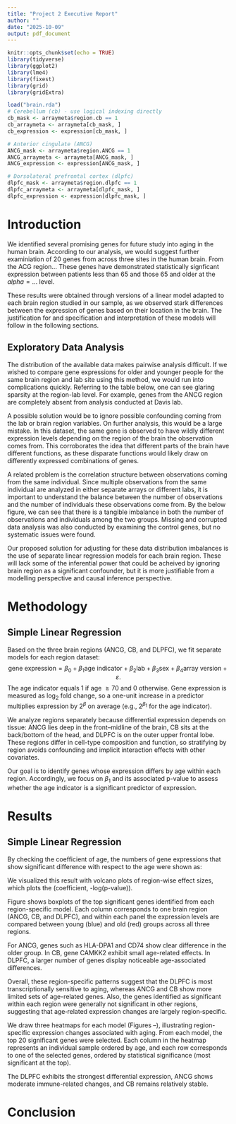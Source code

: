 ```yaml
---
title: "Project 2 Executive Report"
author: ""
date: "2025-10-09"
output: pdf_document
---
```


```r
knitr::opts_chunk$set(echo = TRUE)
library(tidyverse)
library(ggplot2)
library(lme4)
library(fixest)
library(grid)
library(gridExtra)
```

```r
load("brain.rda")
# Cerebellum (cb) - use logical indexing directly
cb_mask <- arraymeta$region.cb == 1
cb_arraymeta <- arraymeta[cb_mask, ]
cb_expression <- expression[cb_mask, ]

# Anterior cingulate (ANCG)
ANCG_mask <- arraymeta$region.ANCG == 1
ANCG_arraymeta <- arraymeta[ANCG_mask, ]
ANCG_expression <- expression[ANCG_mask, ]

# Dorsolateral prefrontal cortex (dlpfc)
dlpfc_mask <- arraymeta$region.dlpfc == 1
dlpfc_arraymeta <- arraymeta[dlpfc_mask, ]
dlpfc_expression <- expression[dlpfc_mask, ]
```

# Introduction

We identified several promising genes for future study into aging in the human brain. According to our analysis, we would suggest further examiniation of 20 genes from across three sites in the human brain. From the ACG region... These genes have demonstrated statistically signficant expression between patients less than 65 and those 65 and older at the $alpha =...$ level.

These results were obtained through versions of a linear model adapted to each brain region studied in our sample, as we observed stark differences between the expression of genes based on their location in the brain. The justification for and specification and interpretation of these models will follow in the following sections.

## Exploratory Data Analysis

The distribution of the available data makes pairwise analysis difficult. If we wished to compare gene expressions for older and younger people for the same brain region and lab site using this method, we would run into complications quickly. Referring to the table below, one can see glaring sparsity at the region-lab level. For example, genes from the ANCG region are completely absent from analysis conducted at Davis lab. 

\begin{table}[h!]
\centering
\begin{tabular}{llrrrrr}
\textbf{Region} & \textbf{Age} & \textbf{Davis} & \textbf{Irvine} & \textbf{Michigan} & \textbf{Total} \\
CB     & $<70$  & 15 & 38 & 17 & 70 \\
CB     & $70+$  & 6  & 4  & 1  & 11 \\
ANCG   & $<70$  & 0  & 56 & 48 & 104 \\
ANCG   & $70+$  & 0  & 10 & 13 & 23 \\
DLPFC  & $<70$  & 69 & 9  & 68 & 146 \\
DLPFC  & $70+$  & 16 & 0  & 16 & 32 \\
\end{tabular}
\caption{Meta array observations by region, age group, and location}
\end{table}
 
 A possible solution would be to ignore possible confounding coming from the lab or brain region variables. On further analysis, this would be a large mistake. In this dataset, the same gene is observed to have wildly different expression levels depending on the region of the brain the observation comes from. This corroborates the idea that different parts of the brain have different functions, as these disparate functions would likely draw on differently expressed combinations of genes. 
 
A related problem is the correlation structure between observations coming from the same individual. Since multiple observations from the same individual are analyzed in either separate arrays or different labs, it is important to understand the balance between the number of observations and the number of individuals these observations come from. By the below figure, we can see that there is a tangible imbalance in both the number of observations and individuals among the two groups. Missing and corrupted data analysis was also conducted by examining the control genes, but no systematic issues were found. 

Our proposed solution for adjusting for these data distribution imbalances is the use of separate linear regression models for each brain region. These will lack some of the inferential power that could be acheived by ignoring brain region as a significant confounder, but it is more justifiable from a modelling perspective and causal inference perspective.

\begin{figure}[htbp!]
\centering
\includegraphics[width=0.4\textwidth]{age_hist.pdf}
\caption{Breakdown of observations and samples by age, old/young cutoff (age 70) highlighted in red}
\label{fig:age_hist}
\end{figure}

# Methodology

## Simple Linear Regression
Based on the three brain regions (ANCG, CB, and DLPFC), we fit separate models for each region dataset:
$$\text{gene expression} = \beta_0 + \beta_1 \text{age indicator} + \beta_2 \text{lab} + \beta_3 \text{sex} + \beta_4 \text{array version} + \varepsilon.$$
The age indicator equals 1 if age $\ge 70$ and 0 otherwise. Gene expression is measured as $\log_2$ fold change, so a one-unit increase in a predictor multiplies expression by $2^{\beta}$ on average (e.g., $2^{\beta_1}$ for the age indicator).

We analyze regions separately because differential expression depends on tissue: ANCG lies deep in the front–midline of the brain, CB sits at the back/bottom of the head, and DLPFC is on the outer upper frontal lobe. These regions differ in cell-type composition and function, so stratifying by region avoids confounding and implicit interaction effects with other covariates.

Our goal is to identify genes whose expression differs by age within each region. Accordingly, we focus on $\beta_1$ and its associated p-value to assess whether the age indicator is a significant predictor of expression.

# Results

## Simple Linear Regression
By checking the coefficient of age, the numbers of gene expressions that show significant difference with respect to the age were shown as:
\begin{table}[ht]
\centering
\caption{Number of genes with significant age-associated differential expression by region.}
\label{tab:age_de_counts}
\begin{tabular}{|c|c|c|}
\hline
ANCG & CB & DLPFC \\
\hline
2 & 1 & 98 \\
\hline
\end{tabular}
\end{table}

\textbf{Volcano Plots.} We visualized this result with volcano plots of region-wise effect sizes, which plots the (coefficient, -log(p-value)). 


\begin{figure}[htbp]
\centering
\includegraphics[width=\textwidth]{top_4_genes_by_region_4x3.pdf}
\caption{Visualization of the top significant genes from each region-specific model.}
\label{fig:top_genes}
\end{figure}

\textbf{Boxplots.} Figure \ref{fig:top_genes} shows boxplots of the top significant genes identified from each region-specific model. Each column corresponds to one brain region (ANCG, CB, and DLPFC), and within each panel the expression levels are compared between young (blue) and old (red) groups across all three regions.

For ANCG, genes such as HLA-DPA1 and CD74 show clear difference in the older group. In CB, gene CAMKK2 exhibit small age-related effects. In DLPFC, a larger number of genes display noticeable age-associated differences.

Overall, these region-specific patterns suggest that the DLPFC is most transcriptionally sensitive to aging, whereas ANCG and CB show more limited sets of age-related genes. Also, the genes identified as significant within each region were generally not significant in other regions, suggesting that age‐related expression changes are largely region‐specific.

\begin{figure}[htbp]
\includegraphics[width=\textwidth]{Figures/ancg_top20_genes.png}
\caption{
Heatmap of the top 20 age-associated genes in ANCG.
}
\label{fig:ancg_heatmap}
\end{figure}

\begin{figure}[htbp]
\includegraphics[width=\textwidth]{Figures/cb_top20_genes.png}
\caption{
Heatmap of the top 20 age-associated genes in CB.
}
\label{fig:cb_heatmap}
\end{figure}

\begin{figure}[htbp]
\includegraphics[width=\textwidth]{Figures/dlpfc_top20_genes.png}
\caption{
Heatmap of the top 20 age-associated genes in the DLPFC.
}
\label{fig:dlpfc_heatmap}
\end{figure}

\textbf{Heatmaps.} We draw three heatmaps for each model (Figures \ref{fig:ancg_heatmap}--\ref{fig:dlpfc_heatmap}),
illustrating region-specific expression changes associated with aging. From each model, the top 20 significant genes were selected. Each column in the heatmap represents an individual sample ordered by age, and each row corresponds to one of the selected genes, ordered by statistical significance (most significant at the top).

The DLPFC exhibits the strongest differential expression, ANCG shows moderate immune-related changes, and CB remains relatively stable.

# Conclusion